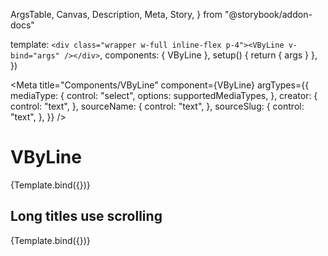  ArgsTable,
  Canvas,
  Description,
  Meta,
  Story,
} from "@storybook/addon-docs"


  template: `<div class="wrapper w-full inline-flex p-4"><VByLine v-bind="args" /></div>`,
  components: { VByLine },
  setup() {
    return { args }
  },
})

<Meta
  title="Components/VByLine"
  component={VByLine}
  argTypes={{
    mediaType: {
      control: "select",
      options: supportedMediaTypes,
    },
    creator: {
      control: "text",
    },
    sourceName: {
      control: "text",
    },
    sourceSlug: {
      control: "text",
    },
  }}
/>

# VByLine

<Description of={VByLine} />

<ArgsTable of={VByLine} />

<Canvas>
  <Story
    name="default"
    args={{
      mediaType: "image",
      creator: "kellascat",
      sourceSlug: "met",
      sourceName: "Metropolitan Museum",
    }}
  >
    {Template.bind({})}
  </Story>
</Canvas>

## Long titles use scrolling

<Canvas>
  <Story
    name="long"
    args={{
      mediaType: "image",
      creator: "Roland Folger Coffin, American, 1826–1888",
      sourceSlug: "smithsonian_cooper_hewitt_museum",
      sourceName:
        "Smithsonian Institution: Cooper Hewitt, Smithsonian Design Museum",
    }}
  >
    {Template.bind({})}
  </Story>
</Canvas>
